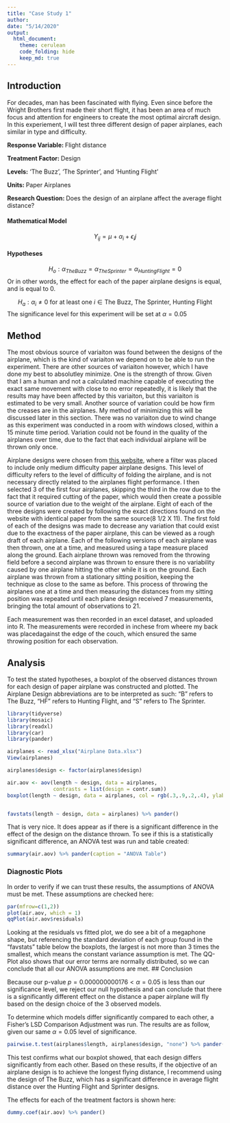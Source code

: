 ```yaml
---
title: "Case Study 1"
author:
date: "5/14/2020"
output: 
  html_document:
    theme: cerulean
    code_folding: hide
    keep_md: true
---
```

## Introduction

For decades, man has been fascinated with flying. Even since before the Wright Brothers first made their short flight, it has been an area of much focus and attention for engineers to create the most optimal aircraft design. In this experiement, I will test three different design of paper airplanes, each similar in type and difficulty. 

**Response Variable: **Flight distance

**Treatment Factor: **Design

**Levels:** 'The Buzz', 'The Sprinter', and 'Hunting Flight'

**Units: **Paper Airplanes

**Research Question: **Does the design of an airplane affect the average flight distance?

#### Mathematical Model

$$
Y_{ij}=\mu+\alpha_i+\epsilon_ij
$$

#### Hypotheses

$$
H_o:\alpha_{The Buzz}=\alpha_{The Sprinter}=\alpha_{Hunting Flight}=0
$$
Or in other words, the effect for each of the paper airplane designs is equal, and is equal to 0.

$$
H_a: \alpha_i\neq0 \text{ for at least one }i \in \text{{The Buzz, The Sprinter, Hunting Flight}}
$$
The significance level for this experiment will be set at $\alpha=0.05$



## Method

The most obvious source of variaiton was found between the designs of the airplane, which is the kind of variaiton we depend on to be able to run the experiment. There are other sources of variaiton however, which I have done my best to absolutley minimize. One is the strength of throw. Given that I am a human and not a calculated machine capable of executing the exact same movement with close to no error repeatedly, it is likely that the results may have been affected by this variaiton, but this variaiton is estimated to be very small. Another source of variation could be how firm the creases are in the airplanes. My method of minimizing this will be discussed later in this section. There was no variaiton due to wind change as this experiment was conducted in a room with windows closed, within a 15 minute time period. Variation could not be found in the quality of the airplanes over time, due to the fact that each individual airplane will be thrown only once.

Airplane designs were chosen from [this website](https://www.foldnfly.com/#/1-1-1-1-0-1-0-0-2), where a filter was placed to include only medium difficulty paper airplane designs. This level of difficulty refers to the level of difficulty of folding the airplane, and is not necessary directly related to the airplanes flight performance. I then selected 3 of the first four airplanes,  skipping the third in the row due to the fact that it required cutting of the paper, which would then create a possible source of variation due to the weight of the airplane. Eight of each of the three designs were created by following the exact directions found on the website with identical paper from the same source(8 1/2 X 11). The first fold of each of the designs was made to decrease any variation that could exist due to the exactness of the paper airplane, this can be viewed as a rough draft of each airplane. Each of the following versions of each airplane was then thrown, one at a time, and measured using a tape measure placed along the ground. Each airplane thrown was removed from the throwing field before a second airplane was thrown to ensure there is no variability caused by one airplane hitting the other while it is on the ground. Each airplane was thrown from a stationary sitting position, keeping the technique as close to the same as before. This process of throwing the airplanes one at a time and then measuring the distances from my sitting position was repeated until each plane design received 7 measurements, bringing the total amount of observations to 21.

Each measurement was then recorded in an excel dataset, and uploaded into R. The measurements were recorded in inchese from wheere my back was placedagainst the edge of the couch, which ensured the same throwing position for each observation.

## Analysis

To test the stated hypotheses, a boxplot of the observed distances thrown for each design of paper airplane was constructed and plotted. The Airplane Design abbreviations are to be interpreted as such: "B" refers to The Buzz, "HF" refers to Hunting Flight, and "S" refers to The Sprinter.

```r
library(tidyverse)
library(mosaic)
library(readxl)
library(car)
library(pander)
```


```r
airplanes <- read_xlsx("Airplane Data.xlsx")
View(airplanes)

airplanes$design <- factor(airplanes$design)

air.aov <- aov(length ~ design, data = airplanes, 
               contrasts = list(design = contr.sum))
boxplot(length ~ design, data = airplanes, col = rgb(.3,.9,.2,.4), ylab = "Distance Thrown in Inches (length)", xlab = "Airplane Design Name", main = "Summary of Throwing Distances")


favstats(length ~ design, data = airplanes) %>% pander()
```

That is very nice. It does appear as if there is a significant difference in the effect of the design on the distance thrown. To see if this is a statistically significant difference, an ANOVA test was run and table created:

```r
summary(air.aov) %>% pander(caption = "ANOVA Table")
```


### Diagnostic Plots

In order to verify if we can trust these results, the assumptions of ANOVA must be met. These assumptions are checked here:

```r
par(mfrow=c(1,2))
plot(air.aov, which = 1)
qqPlot(air.aov$residuals)
```

Looking at the residuals vs fitted plot, we do see a bit of a megaphone shape, but referencing the standard deviation of each group found in the "favstats" table below the boxplots, the largest is not more than 3 times the smallest, which means the constant variance assumption is met. The QQ-Plot also shows that our error terms are normally distributed, so we can conclude that all our ANOVA assumptions are met.
## Conclusion

Because our p-value $p=0.000000000176<\alpha=0.05$ is less than our significance level, we reject our null hypothesis and can conclude that there is a significantly different effect on the distance a paper airplane will fly based on the design choice of the 3 observed models.

To determine which models differ significantly compared to each other, a Fisher's LSD Comparison Adjustment was run. The results are as follow, given our same $\alpha=0.05$ level of significance.

```r
pairwise.t.test(airplanes$length, airplanes$design, "none") %>% pander()
```

This test confirms what our boxplot showed, that each design differs significantly from each other. Based on these results, if the objective of an airplane design is to achieve the longest flying distance, I recommend using the design of The Buzz, which has a significant difference in average flight distance over the Hunting Flight and Sprinter designs.

The effects for each of the treatment factors is shown here:

```r
dummy.coef(air.aov) %>% pander()
```

